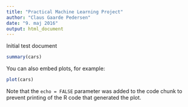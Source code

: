 ```yaml
---
title: "Practical Machine Learning Project"
author: "Claus Gaarde Pedersen"
date: "9. maj 2016"
output: html_document
---
```


Initial test document

```r
summary(cars)
```

You can also embed plots, for example:

```r
plot(cars)
```

Note that the `echo = FALSE` parameter was added to the code chunk to prevent printing of the R code that generated the plot.
